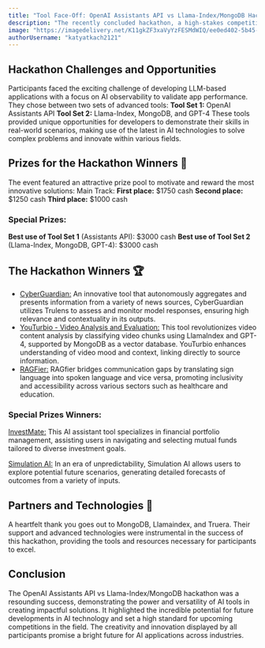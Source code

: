 ```yaml
---
title: "Tool Face-Off: OpenAI Assistants API vs Llama-Index/MongoDB Hackathon Recap"
description: "The recently concluded hackathon, a high-stakes competition between two powerhouse tool sets, OpenAI Assistants API and Llama-Index with MongoDB, showcased innovative uses of AI in building transformative applications."
image: "https://imagedelivery.net/K11gkZF3xaVyYzFESMdWIQ/ee0ed402-5b45-4f4c-b6ea-6bb1f8e9b700/full"
authorUsername: "katyatkach2121"
---
```


## Hackathon Challenges and Opportunities
Participants faced the exciting challenge of developing LLM-based applications with a focus on AI observability to validate app performance. They chose between two sets of advanced tools:
**Tool Set 1:** OpenAI Assistants API
**Tool Set 2:** Llama-Index, MongoDB, and GPT-4
These tools provided unique opportunities for developers to demonstrate their skills in real-world scenarios, making use of the latest in AI technologies to solve complex problems and innovate within various fields.
## Prizes for the Hackathon Winners 🎁
The event featured an attractive prize pool to motivate and reward the most innovative solutions:
Main Track:
**First place:** $1750 cash
**Second place:** $1250 cash
**Third place:** $1000 cash
### Special Prizes:
**Best use of Tool Set 1** (Assistants API): $3000 cash
**Best use of Tool Set 2** (Llama-Index, MongoDB, GPT-4): $3000 cash
## The Hackathon Winners 🏆
- [CyberGuardian:](https://lablab.ai/event/assistants-api-llamaindex-mongodb-battle/crestians-ai/cyberguardian)
An innovative tool that autonomously aggregates and presents information from a variety of news sources, CyberGuardian utilizes Trulens to assess and monitor model responses, ensuring high relevance and contextuality in its outputs.
- [YouTurbio - Video Analysis and Evaluation:](https://lablab.ai/event/assistants-api-llamaindex-mongodb-battle/kibernum-usa/youturbio-video-analysis-and-evaluation)
This tool revolutionizes video content analysis by classifying video chunks using LlamaIndex and GPT-4, supported by MongoDB as a vector database. YouTurbio enhances understanding of video mood and context, linking directly to source information.
- [RAGFier:](https://lablab.ai/event/assistants-api-llamaindex-mongodb-battle/ragfier/ragfier)
RAGfier bridges communication gaps by translating sign language into spoken language and vice versa, promoting inclusivity and accessibility across various sectors such as healthcare and education.
### Special Prizes Winners:
[InvestMate:](https://lablab.ai/event/assistants-api-llamaindex-mongodb-battle/neural-net-ninjas/investmate-mutual-fund-advisor) This AI assistant tool specializes in financial portfolio management, assisting users in navigating and selecting mutual funds tailored to diverse investment goals.

[Simulation AI:](https://lablab.ai/event/assistants-api-llamaindex-mongodb-battle/north-american-ai-hackers/simulation-ai) In an era of unpredictability, Simulation AI allows users to explore potential future scenarios, generating detailed forecasts of outcomes from a variety of inputs.
## Partners and Technologies 🤝
A heartfelt thank you goes out to MongoDB, Llamaindex, and Truera. Their support and advanced technologies were instrumental in the success of this hackathon, providing the tools and resources necessary for participants to excel.
## Conclusion
The OpenAI Assistants API vs Llama-Index/MongoDB hackathon was a resounding success, demonstrating the power and versatility of AI tools in creating impactful solutions. It highlighted the incredible potential for future developments in AI technology and set a high standard for upcoming competitions in the field. The creativity and innovation displayed by all participants promise a bright future for AI applications across industries.
